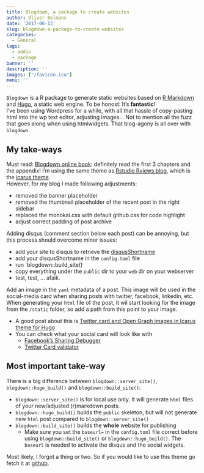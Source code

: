 ```yaml
---
title: Blogdown, a package to create websites
author: Oliver Belmans
date: '2017-06-13'
slug: blogdown-a-package-to-create-websites
categories:
  - General
tags:
  - addin
  - package
banner: ''
description: ''
images: ["/favicon.ico"]
menu: ''
---
```


<!--more-->

`Blogdown` is a R package to generate static websites based on [R Markdown](http://rmarkdown.rstudio.com/) and [Hugo](https://gohugo.io/), a static web engine. To be honost: It's **fantastic**!  
I've been using Wordpress for a while, with all that hassle of copy-pasting html into the wp text editor, adjusting images... Not to mention all the fuzz that goes along when using htmlwidgets. That blog-agony is all over with `blogdown`. 

## My take-ways

Must read: [Blogdown online book](https://bookdown.org/yihui/blogdown/): definitely read the first 3 chapters and the appendix!
I'm using the same theme as [Rstudio Rviews blog](https://rviews.rstudio.com/), which is the [icarus theme](https://github.com/digitalcraftsman/hugo-icarus-theme).  
However, for my blog I made following adjustments:

  * removed the banner placeholder
  * removed the thumbnail placeholder of the recent post in the right sidebar 
  * replaced the monokai.css with default github.css for code highlight
  * adjust correct padding of post archive

Adding disqus (comment section below each post) can be annoying, but this process should overcome minor issues:

  * add your site to disqus to retrieve the [disqusShortname](https://help.disqus.com/customer/portal/articles/466208)
  * add your disqusShortname in the `config.toml` file
  * run `blogdown::build_site()
  * copy everything under the `public` dir to your `web` dir on your webserver
  * test, test, ... afaik.

Add an image in the `yaml` metadata of a post. This image will be used in the social-media card when sharing posts with twitter, facebook, linkedin, etc. When generating your `html` file of the post, it wil start looking for the image from the `/static` folder, so add a path from this point to your image.

  * A good post about this is [Twitter card and Open Graph images in Icarus theme for Hugo](http://www.gavinwray.com/twitter-card-and-open-graph-images-in-icarus-theme-for-hugo/)
  * You can check what your social card will look like with 
      + [Facebook’s Sharing Debugger](https://developers.facebook.com/tools/debug/og/object/)
      + [Twitter Card validator](https://cards-dev.twitter.com/validator)

## Most important take-way

There is a big difference between `blogdown::server_site()`, `blogdown::hugo_build()` and `blogdown::build_site()`:

  * `blogdown::server_site()` is for local use only. It will generate `html` files of your new/adjusted (r)markdown posts.
  * `blogdown::hugo_build()` builds the `public` skeleton, but will not generate new `html` post compared to `blogdown::server_site()`
  * `blogdown::build_site()` builds the **whole** website for publishing 
      + Make sure you set the `baseurl=` in the `config.toml` file correct before using `blogdown::build_site()` or `blogdown::hugo_build()`. The `baseurl` is needed to activate the disqus and the social widgets.


Most likely, I forgot a thing or two. So if you would like to use this theme go fetch it at  [github](https://github.com/OliverBLMS/blog_kyd_hugo).
  